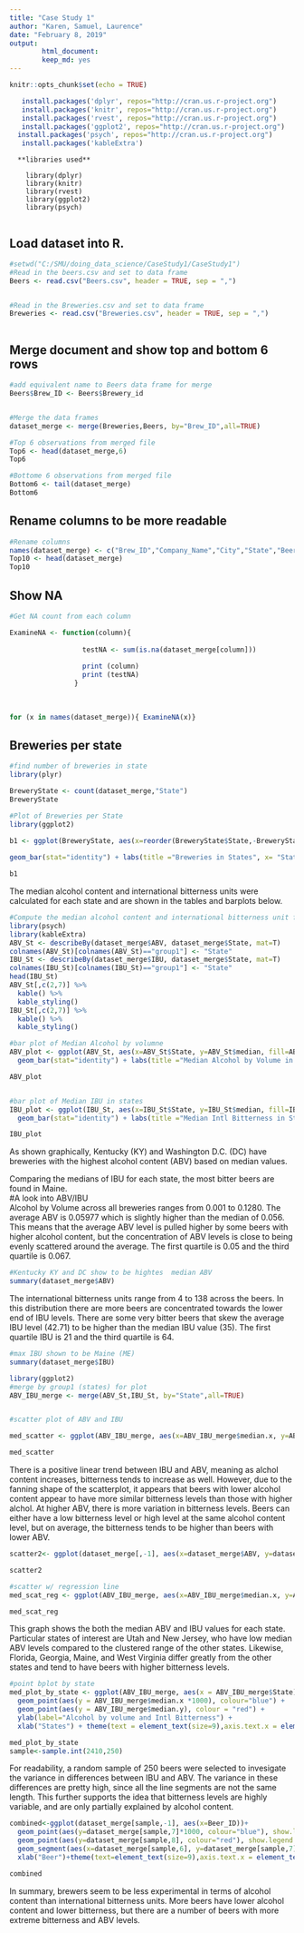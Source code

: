 ```yaml
---
title: "Case Study 1"
author: "Karen, Samuel, Laurence"
date: "February 8, 2019"
output: 
        html_document:
        keep_md: yes
---
```



```r
knitr::opts_chunk$set(echo = TRUE)
```

<!-- install packages -->
```r

   install.packages('dplyr', repos="http://cran.us.r-project.org")
   install.packages('knitr', repos="http://cran.us.r-project.org")
   install.packages('rvest', repos="http://cran.us.r-project.org")
   install.packages('ggplot2', repos="http://cran.us.r-project.org")
  install.packages('psych', repos="http://cran.us.r-project.org")
   install.packages('kableExtra')

```
      **libraries used**
      
        library(dplyr)
        library(knitr)
        library(rvest)
        library(ggplot2)
        library(psych)
      


## Load dataset into R.



```r
#setwd("C:/SMU/doing_data_science/CaseStudy1/CaseStudy1")
#Read in the beers.csv and set to data frame
Beers <- read.csv("Beers.csv", header = TRUE, sep = ",")


#Read in the Breweries.csv and set to data frame
Breweries <- read.csv("Breweries.csv", header = TRUE, sep = ",")



```

##  Merge document and show top and bottom 6 rows


```r
#add equivalent name to Beers data frame for merge
Beers$Brew_ID <- Beers$Brewery_id


#Merge the data frames
dataset_merge <- merge(Breweries,Beers, by="Brew_ID",all=TRUE)

#Top 6 observations from merged file
Top6 <- head(dataset_merge,6)
Top6

#Bottome 6 observations from merged file
Bottom6 <- tail(dataset_merge)
Bottom6

```
## Rename columns to be more readable

```r
#Rename columns 
names(dataset_merge) <- c("Brew_ID","Company_Name","City","State","Beer_Name","Beer_ID","ABV","IBU", "Brew_ID","Beer_Style","OUnces")
Top10 <- head(dataset_merge)
Top10

```
## Show NA
```r
#Get NA count from each column

ExamineNA <- function(column){
    
                  testNA <- sum(is.na(dataset_merge[column]))
                  
                  print (column)
                  print (testNA)
                }
  
  
 
for (x in names(dataset_merge)){ ExamineNA(x)}

```

## Breweries per state

```r
#find number of breweries in state
library(plyr)

BreweryState <- count(dataset_merge,"State")
BreweryState

```


```r

#Plot of Breweries per State
library(ggplot2)

b1 <- ggplot(BreweryState, aes(x=reorder(BreweryState$State,-BreweryState$freq), y=BreweryState$freq, fill=BreweryState$State)) +
  
geom_bar(stat="identity") + labs(title ="Breweries in States", x= "States", y="Number of Breweries", fill="States") + theme(text = element_text(size=7),axis.text.x = element_text(angle=90, hjust=1))

b1

```

The median alcohol content and international bitterness units were calculated for each state and are shown in the tables and barplots below.    

```r
#Compute the median alcohol content and international bitterness unit for each state. Plot a bar chart to compare. 
library(psych)
library(kableExtra)
ABV_St <- describeBy(dataset_merge$ABV, dataset_merge$State, mat=T)
colnames(ABV_St)[colnames(ABV_St)=="group1"] <- "State"
IBU_St <- describeBy(dataset_merge$IBU, dataset_merge$State, mat=T)
colnames(IBU_St)[colnames(IBU_St)=="group1"] <- "State"
head(IBU_St)
ABV_St[,c(2,7)] %>%
  kable() %>%
  kable_styling()
IBU_St[,c(2,7)] %>%
  kable() %>%
  kable_styling()
```        


```r
#bar plot of Median Alcohol by volumne
ABV_plot <- ggplot(ABV_St, aes(x=ABV_St$State, y=ABV_St$median, fill=ABV_St$State)) +
  geom_bar(stat="identity") + labs(title ="Median Alcohol by Volume in States", x= "States", y="ABV", fill="States") + theme(text = element_text(size=9),axis.text.x = element_text(angle=90, hjust=1))

ABV_plot


#bar plot of Median IBU in states
IBU_plot <- ggplot(IBU_St, aes(x=IBU_St$State, y=IBU_St$median, fill=IBU_St$State)) +
  geom_bar(stat="identity") + labs(title ="Median Intl Bitterness in States", x= "States", y="IBU", fill="States") + theme(text = element_text(size=9),axis.text.x = element_text(angle=90, hjust=1))	

IBU_plot
```    

As shown graphically, Kentucky (KY) and Washington D.C. (DC) have breweries with the highest alcohol content (ABV) based on median values.     

Comparing the medians of IBU for each state, the most bitter beers are found in Maine.    
#A look into ABV/IBU    
Alcohol by Volume across all breweries ranges from 0.001 to 0.1280. The average ABV is 0.05977 which is slightly higher than the median of 0.056. This means that the average ABV level is pulled higher by some beers with higher alcohol content, but the concentration of ABV levels is close to being evenly scattered around the average. The first quartile is 0.05 and the third quartile is 0.067.    

```r
#Kentucky KY and DC show to be hightes  median ABV
summary(dataset_merge$ABV)
```    

The international bitterness units range from 4 to 138 across the beers. In this distribution there are more beers are concentrated towards the lower end of IBU levels. There are some very bitter beers that skew the average IBU level (42.71) to be higher than the median IBU value (35). The first quartile IBU is 21 and the third quartile is 64. 

```r
#max IBU shown to be Maine (ME)
summary(dataset_merge$IBU)
```    


```r

library(ggplot2)
#merge by group1 (states) for plot
ABV_IBU_merge <- merge(ABV_St,IBU_St, by="State",all=TRUE)


#scatter plot of ABV and IBU

med_scatter <- ggplot(ABV_IBU_merge, aes(x=ABV_IBU_merge$median.x, y=ABV_IBU_merge$median.y)) + geom_point(color="blue") + labs(title="Median Alcohol by Volume vs International Bitterness",x="Median Alcohol by Volume", y = "Median Intl Bitterness")+  theme_classic()  

med_scatter 

```     

There is a positive linear trend between IBU and ABV, meaning as alchol content increases, bitterness tends to increase as well. However, due to the fanning shape of the scatterplot, it appears that beers with lower alcohol content appear to have more similar bitterness levels than those with higher alchol. At higher ABV, there is more variation in bitterness levels. Beers can either have a low bitterness level or high level at the same alcohol content level, but on average, the bitterness tends to be higher than beers with lower ABV.     

```r

scatter2<- ggplot(dataset_merge[,-1], aes(x=dataset_merge$ABV, y=dataset_merge$IBU))+geom_point(color="blue")+labs(title="Alcohol by Volume vs International Bitterness",x="Alcohol by Volume", y = "Intl Bitterness")+  theme_classic()+ stat_ellipse() + geom_smooth(method=lm)

scatter2

#scatter w/ regression line
med_scat_reg <- ggplot(ABV_IBU_merge, aes(x=ABV_IBU_merge$median.x, y=ABV_IBU_merge$median.y)) + geom_point(color="blue") + labs(title="Median Alcohol by Volume vs International Bitterness",x="Median Alcohol by Volume", y = "Median Intl Bitterness")+   theme_classic() + stat_ellipse() + geom_smooth(method=lm)

med_scat_reg 

```    

This graph shows the both the median ABV and IBU values for each state. Particular states of interest are Utah and New Jersey, who have low median ABV levels compared to the clustered range of the other states. Likewise, Florida, Georgia, Maine, and West Virginia differ greatly from the other states and tend to have beers with higher bitterness levels.    

```r
#point bplot by state
med_plot_by_state <- ggplot(ABV_IBU_merge, aes(x = ABV_IBU_merge$State)) + 
  geom_point(aes(y = ABV_IBU_merge$median.x *1000), colour="blue") + 
  geom_point(aes(y = ABV_IBU_merge$median.y), colour = "red") + 
  ylab(label="Alcohol by volume and Intl Bitterness") + 
  xlab("States") + theme(text = element_text(size=9),axis.text.x = element_text(angle=90, hjust=1)) + ggtitle("Median Alcohol by volume(Blue) x 1000 and International Bitterness(Red) by State")

med_plot_by_state
sample<-sample.int(2410,250)
```    

For readability, a random sample of 250 beers were selected to invesigate the variance in differences between IBU and ABV. The variance in these differences are pretty high, since all the line segments are not the same length. This further supports the idea that bitterness levels are highly variable, and are only partially explained by alcohol content.    


```r
combined<-ggplot(dataset_merge[sample,-1], aes(x=Beer_ID))+
  geom_point(aes(y=dataset_merge[sample,7]*1000, colour="blue"), show.legend = FALSE)+
  geom_point(aes(y=dataset_merge[sample,8], colour="red"), show.legend = FALSE)+
  geom_segment(aes(x=dataset_merge[sample,6], y=dataset_merge[sample,7]*1000,xend=dataset_merge[sample,6], yend=dataset_merge[sample,8]))+ ylab(label="ABV and IBU")+
  xlab("Beer")+theme(text=element_text(size=9),axis.text.x = element_text(angle=90, hjust=1)) + ggtitle("Alcohol by volume(Red) x 1000 and International Bitterness(Blue)")+theme_classic()

combined
```    

In summary, brewers seem to be less experimental in terms of alcohol content than international bitterness units. More beers have lower alcohol content and lower bitterness, but there are a number of beers with more extreme bitterness and ABV levels.   

